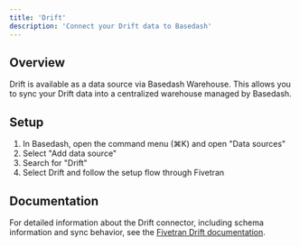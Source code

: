 ```yaml
---
title: 'Drift'
description: 'Connect your Drift data to Basedash'
---
```


## Overview

Drift is available as a data source via Basedash Warehouse. This allows you to sync your Drift data into a centralized warehouse managed by Basedash.

## Setup

1. In Basedash, open the command menu (⌘K) and open "Data sources"
2. Select "Add data source"
3. Search for "Drift"
4. Select Drift and follow the setup flow through Fivetran

## Documentation

For detailed information about the Drift connector, including schema information and sync behavior, see the [Fivetran Drift documentation](https://fivetran.com/docs/connectors/applications/drift).
